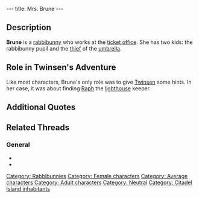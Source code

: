 ---
title: Mrs. Brune
---

{{Character|
Name=Brune|
Image=Brune.JPG|
Race=[[Rabbibunny]]|
Gender=Female|
Size=Medium|
Age=Adult}}

{{Quote|
Quote=This rain, will it ever end! Between my kids who were supposed to go on a field trip and my oldest son who keeps forgetting his umbrella...I hope that they're not outside in this weather.|
Character=Brune}}

== Description ==
'''Brune''' is a [[rabbibunny]] who works at the [[Ticket office (Citadel Island)|ticket office]]. She has two kids: the rabbibunny pupil and the [[Umbrella thief|thief]] of the [[umbrella]].

== Role in Twinsen's Adventure ==
Like most characters, Brune's only role was to give [[Twinsen]] some hints. In her case, it was about finding [[Raph]] the [[lighthouse]] keeper.

== Additional Quotes ==
{{Quote|
Quote=Personally, I don't know where he is, but go look at the pharmacy. His sister might be able to help you.|
Character=Brune}}
{{Quote|
Quote=The weather is improving. Now the kids can go on their class outing.|
Character=Brune}}

== Related Threads ==
=== General ===
* {{thread|id=7972|title=Families}}
* {{thread|id=3121|title=Another quotes from LBA...}}

[[Category: Rabbibunnies]]
[[Category: Female characters]]
[[Category: Average characters]]
[[Category: Adult characters]]
[[Category: Neutral]]
[[Category: Citadel Island inhabitants]]